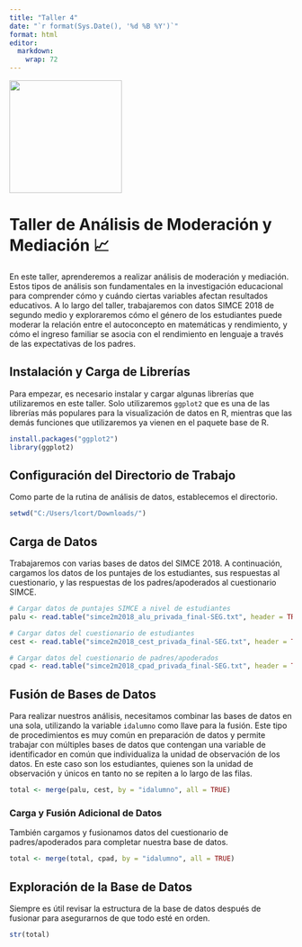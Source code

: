 ```yaml
---
title: "Taller 4"
date: "`r format(Sys.Date(), '%d %B %Y')`"
format: html
editor: 
  markdown: 
    wrap: 72
---
```


![](logo-ie-ciae.gif){fig-align="left" width="200"}

# Taller de Análisis de Moderación y Mediación 📈

En este taller, aprenderemos a realizar análisis de moderación y mediación. Estos tipos de análisis son fundamentales en la investigación educacional para comprender cómo y cuándo ciertas variables afectan resultados educativos. A lo largo del taller, trabajaremos con datos SIMCE 2018 de segundo medio y exploraremos cómo el género de los estudiantes puede moderar la relación entre el autoconcepto en matemáticas y rendimiento, y cómo el ingreso familiar se asocia con el rendimiento en lenguaje a través de las expectativas de los padres.

## Instalación y Carga de Librerías

Para empezar, es necesario instalar y cargar algunas librerías que utilizaremos en este taller. Solo utilizaremos `ggplot2` que es una de las librerías más populares para la visualización de datos en R, mientras que las demás funciones que utilizaremos ya vienen en el paquete base de R.

```r
install.packages("ggplot2")
library(ggplot2)
```

## Configuración del Directorio de Trabajo
Como parte de la rutina de análisis de datos, establecemos el directorio.

```r
setwd("C:/Users/lcort/Downloads/")
```

## Carga de Datos
Trabajaremos con varias bases de datos del SIMCE 2018. A continuación, cargamos los datos de los puntajes de los estudiantes, sus respuestas al cuestionario, y las respuestas de los padres/apoderados al cuestionario SIMCE.

```r
# Cargar datos de puntajes SIMCE a nivel de estudiantes
palu <- read.table("simce2m2018_alu_privada_final-SEG.txt", header = TRUE, sep = "|", dec = ".")

# Cargar datos del cuestionario de estudiantes
cest <- read.table("simce2m2018_cest_privada_final-SEG.txt", header = TRUE, sep = "|", dec = ".")

# Cargar datos del cuestionario de padres/apoderados
cpad <- read.table("simce2m2018_cpad_privada_final-SEG.txt", header = TRUE, sep = "|", dec = ".")
```

## Fusión de Bases de Datos
Para realizar nuestros análisis, necesitamos combinar las bases de datos en una sola, utilizando la variable `idalumno` como llave para la fusión. Este tipo de procedimientos es muy común en preparación de datos y permite trabajar con múltiples bases de datos que contengan una variable de identificador en común que individualiza la unidad de observación de los datos. En este caso son los estudiantes, quienes son la unidad de observación y únicos en tanto no se repiten a lo largo de las filas.

```r
total <- merge(palu, cest, by = "idalumno", all = TRUE)
```

### Carga y Fusión Adicional de Datos
También cargamos y fusionamos datos del cuestionario de padres/apoderados para completar nuestra base de datos.

```r
total <- merge(total, cpad, by = "idalumno", all = TRUE)
```

## Exploración de la Base de Datos
Siempre es útil revisar la estructura de la base de datos después de fusionar para asegurarnos de que todo esté en orden.

```r
str(total)
```